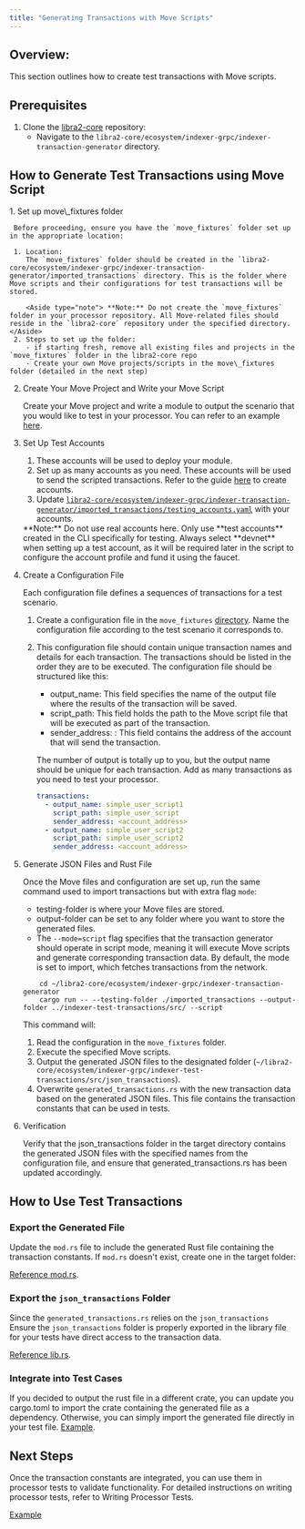 ```yaml
---
title: "Generating Transactions with Move Scripts"
---
```



## Overview:

This section outlines how to create test transactions with Move scripts.

## Prerequisites

1. Clone the [libra2-core](https://github.com/libra2org/libra2-core) repository:
   - Navigate to the `libra2-core/ecosystem/indexer-grpc/indexer-transaction-generator` directory.

## How to Generate Test Transactions using Move Script

<Steps>
  1. Set up move\_fixtures folder

     Before proceeding, ensure you have the `move_fixtures` folder set up in the appropriate location:

     1. Location:
        The `move_fixtures` folder should be created in the `libra2-core/ecosystem/indexer-grpc/indexer-transaction-generator/imported_transactions` directory. This is the folder where Move scripts and their configurations for test transactions will be stored.

        <Aside type="note"> **Note:** Do not create the `move_fixtures` folder in your processor repository. All Move-related files should reside in the `libra2-core` repository under the specified directory. </Aside>
     2. Steps to set up the folder:
        - if starting fresh, remove all existing files and projects in the `move_fixtures` folder in the libra2-core repo
        - Create your own Move projects/scripts in the move\_fixtures folder (detailed in the next step)

  2. Create Your Move Project and Write your Move Script

     Create your Move project and write a module to output the scenario that you would like to test in your processor. You can refer to an example [here](https://github.com/libra2org/libra2-core/tree/main/ecosystem/indexer-grpc/indexer-transaction-generator/imported_transactions/move_fixtures).

  3. Set Up Test Accounts

     1. These accounts will be used to deploy your module.
     2. Set up as many accounts as you need. These accounts will be used to send the scripted transactions. Refer to the guide [here](/build/cli/setup-cli) to create accounts.
     3. Update [`libra2-core/ecosystem/indexer-grpc/indexer-transaction-generator/imported_transactions/testing_accounts.yaml`](https://github.com/libra2org/libra2-core/blob/main/ecosystem/indexer-grpc/indexer-transaction-generator/imported_transactions/testing_accounts.yaml) with your accounts.

     <Aside type="note"> **Note:** Do not use real accounts here. Only use **test accounts** created in the CLI specifically for testing. Always select **devnet** when setting up a test account, as it will be required later in the script to configure the account profile and fund it using the faucet. </Aside>

  4. Create a Configuration File

     Each configuration file defines a sequences of transactions for a test scenario.

     1. Create a configuration file in the `move_fixtures` [directory](https://github.com/libra2org/libra2-core/blob/main/ecosystem/indexer-grpc/indexer-transaction-generator/imported_transactions/move_fixtures). Name the configuration file according to the test scenario it corresponds to.
     2. This configuration file should contain unique transaction names and details for each transaction. The transactions should be listed in the order they are to be executed.
        The configuration file should be structured like this:

        - output\_name: This field specifies the name of the output file where the results of the transaction will be saved.
        - script\_path: This field holds the path to the Move script file that will be executed as part of the transaction.
        - sender\_address: : This field contains the address of the account that will send the transaction.

        The number of output is totally up to you, but the output name should be unique for each transaction. Add as many transactions as you need to test your processor.

        ```yaml
        transactions:
          - output_name: simple_user_script1
            script_path: simple_user_script
            sender_address: <account_address>
          - output_name: simple_user_script2
            script_path: simple_user_script2
            sender_address: <account_address>
        ```

  5. Generate JSON Files and Rust File

     Once the Move files and configuration are set up, run the same command used to import transactions but with extra flag `mode`:

     - testing-folder is where your Move files are stored.
     - output-folder can be set to any folder where you want to store the generated files.
     - The `--mode=script` flag specifies that the transaction generator should operate in script mode, meaning it will execute Move scripts and generate corresponding transaction data. By default, the mode is set to import, which fetches transactions from the network.

     ```shellscript
         cd ~/libra2-core/ecosystem/indexer-grpc/indexer-transaction-generator
         cargo run -- --testing-folder ./imported_transactions --output-folder ../indexer-test-transactions/src/ --script
     ```

     This command will:

     1. Read the configuration in the `move_fixtures` folder.
     2. Execute the specified Move scripts.
     3. Output the generated JSON files to the designated folder (`~/libra2-core/ecosystem/indexer-grpc/indexer-test-transactions/src/json_transactions`).
     4. Overwrite `generated_transactions.rs` with the new transaction data based on the generated JSON files. This file contains the transaction constants that can be used in tests.

  6. Verification

     Verify that the json\_transactions folder in the target directory contains the generated JSON files with the specified names from the configuration file, and ensure that generated\_transactions.rs has been updated accordingly.
</Steps>

## How to Use Test Transactions

### Export the Generated File

Update the `mod.rs` file to include the generated Rust file containing the transaction constants. If `mod.rs` doesn't exist, create one in the target folder:

[Reference mod.rs](https://github.com/libra2org/libra2-indexer-processor-example/blob/main/test-transactions-example/src/json_transactions/mod.rs).

### Export the `json_transactions` Folder

Since the `generated_transactions.rs` relies on the `json_transactions` Ensure the `json_transactions` folder is properly exported in the library file for your tests have direct access to the transaction data.

[Reference lib.rs](https://github.com/libra2org/libra2-indexer-processor-example/blob/main/test-transactions-example/src/lib.rs).

### Integrate into Test Cases

If you decided to output the rust file in a different crate, you can update you cargo.toml to import the crate containing the generated file as a dependency. Otherwise, you can simply import the generated file directly in your test file.
[Example](https://github.com/libra2org/libra2-indexer-processors-v2/blob/main/integration-tests/Cargo.toml#L19).

## Next Steps

Once the transaction constants are integrated, you can use them in processor tests to validate functionality. For detailed instructions on writing processor tests, refer to Writing Processor Tests.

[Example](https://github.com/libra2org/libra2-indexer-processors-v2/blob/main/integration-tests/src/sdk_tests/events_processor_tests.rs)
